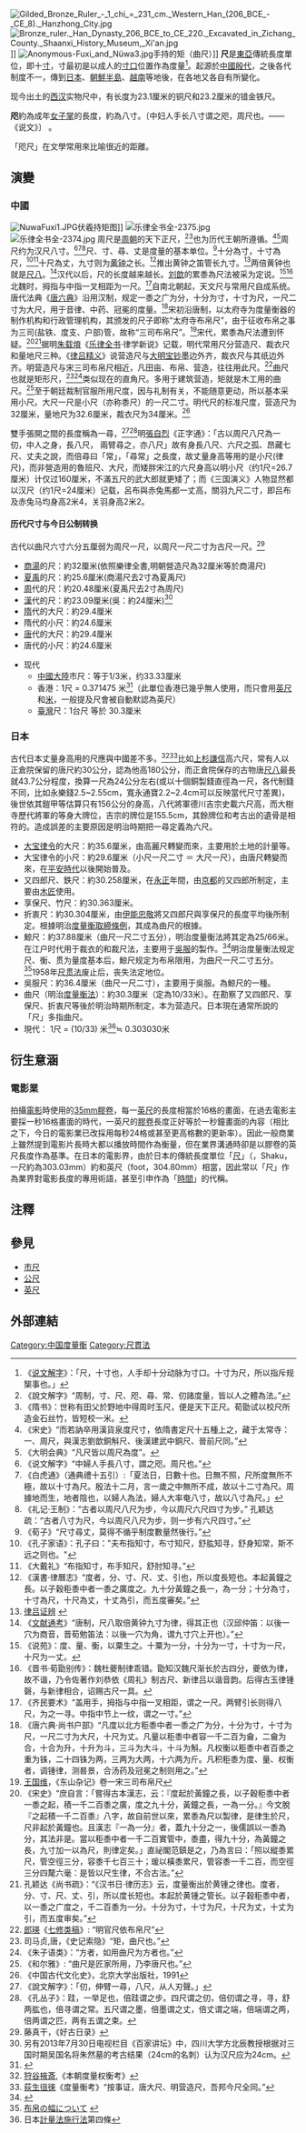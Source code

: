 {{noteTA
|1=zh-tw:公分;zh-cn:厘米;
|2=zh-tw:公尺;zh-cn:米;
}}
{{otheruse|尺 (消歧義)}}
{{Not|英尺|公尺|市尺}}
[[File:Gilded_Bronze_Ruler_-_1_chi_=_231_cm._Western_Han_(206_BCE_-_CE_8)._Hanzhong_City.jpg|thumb]]
[[File:Bronze_ruler._Han_Dynasty_206_BCE_to_CE_220._Excavated_in_Zichang_County._Shaanxi_History_Museum,_Xi'an.jpg|thumb]]]]
[[File:Anonymous-Fuxi_and_Nüwa3.jpg|thumb]]手持的矩（曲尺）]]
'''尺'''是[[東亞|東亞]]傳統長度單位，即十[[寸|寸]]，寸最初是以成人的[[寸口|寸口]]位置作為度量<ref>《[[说文解字|说文解字]]》：「尺，十寸也，人手却十分动脉为寸口。十寸为尺，所以指斥规榘事也。」</ref>。起源於[[中國|中國]][[殷代|殷代]]，之後各代制度不一，傳到[[日本|日本]]、[[朝鮮半島|朝鮮半島]]、[[越南|越南]]等地後，在各地又各自有所變化。

现今出土的[[西汉|西汉]]实物尺中，有长度为23.1厘米的铜尺和23.2厘米的错金铁尺。

'''咫'''約為成年[[女子|女子]][[掌|掌]]的長度，約為八寸。〔中妇人手长八寸谓之咫，周尺也。——《说文》〕 。

「咫尺」在文學常用來比喻很近的距離。

== 演變 ==
=== 中國 ===
[[File:NuwaFuxi1.JPG|thumb]]伏羲持矩图]]
[[File:乐律全书全-2375.jpg|thumb]]
[[File:乐律全书全-2374.jpg|thumb]]
周尺是[[周朝|周朝]]的天下正尺，<ref>《說文解字》“周制，寸、尺、咫、尋、常、仞諸度量，皆以人之體為法。”</ref><ref>《隋书》：世称有田父於野地中得周时玉尺，便是天下正尺。荀勖试以校尺所造金石丝竹，皆短校一米。</ref>也为历代王朝所遵循。<ref>《宋史》“而若訥卒用漢貨泉度尺寸，依隋書定尺十五種上之，藏于太常寺：一、周尺，與漢志劉歆銅斛尺、後漢建武中銅尺、晉前尺同。”</ref><ref>《大明会典》“凡尺皆以周尺為度”。</ref>周尺约为汉尺八寸。<ref>《说文解字》“中婦人手長八寸，謂之咫。周尺也。”</ref><ref>《白虎通》（通典禮十五引）:「夏法日，日數十也。日無不照，尺所度無所不極，故以十寸為尺。殷法十二月，言一歲之中無所不成，故以十二寸為尺。周據地而生，地者陰也，以婦人為法，婦人大率奄八寸，故以八寸為尺。」</ref><ref>《礼记·王制》：“古者以周尺八尺为步，今以周尺六尺四寸为步。” 孔颖达 疏：“古者八寸为尺，今以周尺八尺为步，则一步有六尺四寸。”</ref>尺、寸、尋、丈是度量的基本单位。<ref>《荀子》“尺寸尋丈，莫得不循乎制度數量然後行。”</ref>十分為寸，十寸為尺，<ref>《孔子家语》：孔子曰："夫布指知寸，布寸知尺，舒肱知寻，舒身知常，斯不远之则也。"</ref><ref>《大戴礼》“布指知寸，布手知尺，舒肘知寻。”</ref>十尺為丈，九寸则为[[黄钟|黄钟]]之长。<ref>《漢書·律曆志》“度者，分、寸、尺、丈、引也，所以度長短也。本起黃鐘之長。以子穀秬黍中者一黍之廣度之。九十分黃鐘之長一，為一分；十分為寸，十寸為尺，十尺為丈，十丈為引，而五度審矣。”</ref>推出黄钟之笛管长九寸。<ref>[http://hyena.human.niigata-u.ac.jp/files/textdb/llxs/llxs2-03.html 律吕证辨] {{webarchive|url=https://web.archive.org/web/20141129062133/http://hyena.human.niigata-u.ac.jp/files/textdb/llxs/llxs2-03.html |date=2014-11-29 }}</ref>两倍黄钟也就是[[尺八|尺八]]。<ref>《[[文献通考|文献通考]]》“唐制，尺八取倍黄钟九寸为律，得其正也（汉邱仲笛：以後一穴为商音，晋荀勉笛法：以後一穴为角，谓九寸穴上开也）。”</ref>汉代以后，尺的长度越来越长。[[刘歆|刘歆]]的累黍為尺法被采为定说。<ref>《说苑》：度、量、衡，以粟生之。十粟为一分，十分为一寸，十寸为一尺，十尺为一丈。</ref><ref>《晋书·荀勖别传》：魏杜夔制律乖错。勖知汉魏尺渐长於古四分，夔依为律，故不谐，乃令佐著作刘恭依《周礼》制古尺、新律吕以谐音韵。后得古玉律锺磬，与新律相合，诏赐古尺一具。</ref>北魏时，拇指与中指一叉相距为一尺。<ref>《齐民要术》“盖用手，拇指与中指一叉相距，谓之一尺。两臂引长则得八尺，为之一寻。中指中节上一纹，谓之一寸。”</ref>自南北朝起，天文尺与常用尺自成系统。唐代法典《[[唐六典|唐六典]]》沿用汉制，规定一黍之广为分，十分为寸，十寸为尺，一尺二寸为大尺，用于音律、中药、冠冕的度量。<ref>《唐六典·尚书户部》“凡度以北方秬黍中者一黍之广为分，十分为寸，十寸为尺，一尺二寸为大尺，十尺为丈。凡量以秬黍中者容一千二百为龠，二龠为合，十合为升，十升为斗，三斗为大斗，十斗为斛。凡权衡以秬黍中者百黍之重为铢，二十四铢为两，三两为大两，十六两为斤。凡积秬黍为度、量、权衡者，调锺律，测晷景，合汤药及冠冕之制则用之。”</ref>宋初沿唐制，以太府寺为度量衡器的制作机构和行政管理机构，其颁发的尺子即称“太府寺布帛尺”，由于征收布帛之事为三司(盐铁、度支、户部)管，故称“三司布帛尺”。<ref>[[王国维|王国维]]，《东山杂记》卷一宋三司布帛尺</ref>宋代，累黍為尺法遭到怀疑。<ref>《宋史》“庶自言：「嘗得古本漢志，云：『度起於黃鐘之長，以子穀秬黍中者一黍之起，積一千二百黍之廣，度之九十分，黃鐘之長，一為一分。』今文脫『之起積一千二百黍』八字，故自前世以來，累黍為尺以製律，是律生於尺，尺非起於黃鐘也。且漢志『一為一分』者，蓋九十分之一，後儒誤以一黍為分，其法非是。當以秬黍中者一千二百實管中，黍盡，得九十分，為黃鐘之長，九寸加一以為尺，則律定矣。」直祕閣范鎮是之，乃為言曰：「照以縱黍累尺，管空徑三分，容黍千七百三十；瑗以橫黍累尺，管容黍一千二百，而空徑三分四氂六毫：是皆以尺生律，不合古法。”</ref><ref>孔颖达《尚书疏》：“《汉书日·律历志》云，度量衡出於黄锺之律也。度者，分、寸、尺、丈、引，所以度长短也。本起於黄锺之管长。以子穀秬黍中者，以一黍之广度之，千二百黍为一分。十分为寸，十寸为尺，十尺为丈，十丈为引，而五度审矣。”</ref>据明[[朱载堉|朱载堉]]《[[乐律全书|乐律全书]]·律学新说》记载，明代常用尺分营造尺、裁衣尺和量地尺三种。《[[律吕精义|律吕精义]]》说营造尺与[[大明宝钞|大明宝钞]]墨边外齐，裁衣尺与其纸边外齐。明营造尺与宋三司布帛尺相近，凡田亩、布帛、营造，往往用此尺。<ref>[[郎瑛|郎瑛]]《[[七修类稿|七修类稿]]》: “明官尺依布帛尺”</ref>曲尺也就是矩形尺，<ref>司马贞,唐，《史记索隐》“矩，曲尺也。”</ref><ref>《朱子语类》：“方者，如用曲尺为方者也。”</ref>类似现在的直角尺。多用于建筑营造，矩就是木工用的曲尺。<ref>《和尔雅》: “曲尺是匠家所用，乃李唐尺也。”</ref>至于朝廷裁制官服所用尺度，因与礼制有关，不能随意更动，所以基本采用小尺。大尺一尺是小尺（亦称黍尺）的一尺二寸。明代尺的标准尺度，营造尺为32厘米，量地尺为32.6厘米，裁衣尺为34厘米。<ref>《中国古代文化史》，北京大学出版社，1991</ref>

雙手張開之間的長度稱為一尋，<ref>《說文解字》：「仞，伸臂一尋，八尺，从人刃聲。」</ref><ref>《孔丛子》：跬，一举足也，倍跬谓之步。四尺谓之仞，倍仞谓之寻，寻，舒两肱也，倍寻谓之常。五尺谓之墨，倍墨谓之丈，倍丈谓之端，倍端谓之两，倍两谓之匹，两有五谓之束。</ref>明[[張自烈|張自烈]]《正字通》：「古以周尺八尺為一仞，中人之身，長八尺， 兩臂尋之，亦八尺」故有身長八尺、六尺之孤、昂藏七尺、丈夫之說，而倍尋曰「常」，「尋常」之長度，故丈量身高等用的是小尺(律尺)，而非營造用的魯班尺、大尺，而矮胖宋江的六尺身高以明小尺（约1尺=26.7厘米）计仅过160厘米，不滿五尺的武大郎就更矮了；而《三国演义》人物显然都以汉尺（约1尺=24厘米）记载，呂布與赤兔馬都一丈高，關羽九尺二寸，即吕布及赤兔马均身高2米4，关羽身高2米2。


==== 历代尺寸与今日公制转换 ====
古代以曲尺六寸六分五厘弱为周尺一尺，以周尺一尺二寸为古尺一尺。<ref>藤真干，《好古日录》</ref>

* [[商湯|商湯]]的尺：約32厘米(依照樂律全書,明朝營造尺為32厘米等於商湯尺)
* [[夏禹|夏禹]]的尺：約25.6厘米(商湯尺去2寸為夏禹尺)
* [[周|周]]代的尺：約20.48厘米(夏禹尺去2寸為周尺)
* [[漢|漢]]代的尺：約23.09厘米(吳：約24厘米)<ref>另有2013年7月30日电视栏目《百家讲坛》中，四川大学方北辰教授根据对三国时期吴国名将朱然墓的考古结果（24cm的名刺）认为汉尺应为24cm。</ref>
* [[隋|隋]]代的大尺：約29.4厘米
* 隋代的小尺：約24.6厘米
* [[唐|唐]]代的大尺：約29.4厘米
* 唐代的小尺：約24.6厘米


* 现代
**[[中國大陸|中國大陸]]市尺：等于1/3米，约33.33厘米
**香港：1尺 = 0.371475 米<ref name = "hk_law">{{cite web |title = 度量衡條例 |work = 電子版香港法例 |url = https://www.elegislation.gov.hk/hk/cap68!zh-Hant-hk |access-date = 2017-03-18 |archive-date = 2021-05-18 |archive-url = https://web.archive.org/web/20210518014326/https://www.elegislation.gov.hk/hk/cap68%21zh-Hant-hk }}</ref>（此單位香港已幾乎無人使用，而只會用[[英尺|英尺]]和[[公尺|米]]，一般提及尺會被自動默認為英尺）
**[[臺灣|臺灣]]尺：1台尺 等於 30.3厘米

=== 日本 ===
{{see also|尺貫法}}
古代日本丈量身高用的尺應與中國差不多。<ref>[[狩谷掖斎|狩谷掖斎]],《本朝度量权衡考》</ref><ref>[[荻生徂徠|荻生徂徠]]《度量衡考》“按事证，唐大尺、明营造尺，吾邦今尺全同。”</ref>比如[[上杉謙信|上杉謙信]]高六尺，常有人以正倉院保留的唐尺約30公分，認為他高180公分，而正倉院保存的古物唐[[尺八|尺八]]最長就43.7公分程度，換算一尺為24公分左右(或以十個銅製錢直徑為一尺，各代制錢不同，比如永樂錢2.5~2.55cm，寬永通寶2.2~2.4cm可以反映當代尺寸差異)，後世依其鎧甲等估算只有156公分的身高，八代將軍德川吉宗史載六尺高，而大樹寺歷代將軍的等身大牌位，吉宗的牌位是155.5cm，其餘牌位和考古出的遺骨是相符的。造成誤差的主要原因是明治時期把一尋定義為六尺。

* [[大宝律令|大宝律令]]的大尺：約35.6厘米，由高麗尺轉變而來，主要用於土地的計量等。
* 大宝律令的小尺：約29.6厘米（小尺一尺二寸 ＝ 大尺一尺），由唐尺轉變而來，在[[平安時代|平安時代]]以後開始普及。
* 又四郎尺、鉄尺：約30.258厘米，在[[永正|永正]]年間，由[[京都|京都]]的{{link-ja|指物|指物|木匠}}又四郎所制定，主要由[[木匠|木匠]]使用。
* 享保尺、竹尺：約30.363厘米。
* 折衷尺：約30.304厘米，由[[伊能忠敬|伊能忠敬]]將又四郎尺與享保尺的長度平均後所制定。根據明治[[度量衡取締條例|度量衡取締條例]]，其成為曲尺的根據。
* 鯨尺：約37.88厘米（曲尺一尺二寸五分），明治度量衡法將其定為25/66米。在江户时代用于裁衣的和裁尺法，主要用于[[吳服|吳服]]的製作。<ref>{{Cite web |url=http://www.ykya.co.jp/zksj/7kanejaku.htm |title=曲尺と鯨尺 |access-date=2013-08-08 |archive-url=https://web.archive.org/web/20130615091350/http://www.ykya.co.jp/zksj/7kanejaku.htm |archive-date=2013-06-15 |dead-url=yes }}</ref>明治度量衡法规定尺、衡、贯为量度基本后，鯨尺规定为布帛限用，为曲尺一尺二寸五分。<ref>[http://members3.jcom.home.ne.jp/pehota02/equipment/materials/no.htm 布帛の幅について] {{webarchive|url=https://web.archive.org/web/20160304101652/http://members3.jcom.home.ne.jp/pehota02/equipment/materials/no.htm |date=2016-03-04 }}</ref>1958年[[尺贯法|尺贯法]]废止后，丧失法定地位。
* 吳服尺：約36.4厘米（曲尺一尺二寸），主要用于吳服。為鯨尺的一種。
* 曲尺（明治[[度量衡法|度量衡法]]）：約30.3厘米（定為10/33米）。在勘察了又四郎尺、享保尺、折衷尺等後於明治時期所制定，本为营造尺。日本現在通常所說的「尺」多指曲尺。
* 現代： 1尺 = (10/33) 米<ref name="jp">日本[[s:ja:計量法施行法|計量法施行法]]第四條</ref>≒ 0.303030米

==衍生意涵==
===電影業===
拍攝[[電影|電影]]時使用的[[35厘米底片|35mm膠卷]]，每一[[英尺|英尺]]的長度相當於16格的畫面，在過去電影主要採一秒16格畫面的時代，一英尺的[[膠卷|膠卷]]長度正好等於一秒鐘畫面的內容（相比之下，今日的電影業已改採用每秒24格或甚至更高格數的更新率）。因此一般商業上雖然提到電影片長時大都以播放時間作為衡量，但在業界溝通時卻是以膠卷的英尺長度作為基準。在日本的電影界，由於日本的傳統長度單位「[[尺#现代|尺]]」（{{lang|ja|しゃく}}，Shaku，一尺約為303.03mm）約和英尺（foot，304.80mm）相當，因此常以「尺」作為業界對電影長度的專用術語，甚至引申作為「[[時間|時間]]」的代稱。

== 注釋 ==
{{reflist|2}}

==參見==
*[[市尺|市尺]]
*[[公尺|公尺]]
*[[英尺|英尺]]

==外部連結==
{{Wiktionary|chi|chek|尺}}

{{長度單位}}
{{金屬加工|toolopen}}
{{測量和校準工具}}
{{日式建築元素}}

[[Category:中国度量衡|Category:中国度量衡]]
[[Category:尺貫法|Category:尺貫法]]